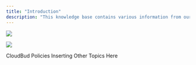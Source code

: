 ```yaml
---
title: "Introduction"
description: "This knowledge base contains various information from our infrastructures, policies, frequently asked questions, and more."
---
```


<img
  className="block dark:hidden"
  src="/logo/cloudbud-color.svg"
/>

<img
  className="hidden dark:block"
  src="/logo/cloudbud-color.svg"
/>

<CardGroup cols={2}>
  <Card
    title="Policies"
    icon="file-contract"
    href="https://docs.cloudbud.com/policies/"
  >
    CloudBud Policies
  </Card>
  <Card
    title="Other Topics"
    icon="dice"
    href="https://docs.cloudbud.com/"
  >
    Inserting Other Topics Here
  </Card>
</CardGroup>
